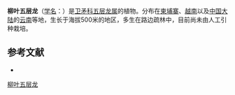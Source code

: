 {{Speciesbox
| name = 柳叶五层龙
| status = 
| status_system = 
| image =
| genus = Salacia
| species = cochinchinensis
| authority = Lour.
}}

'''柳叶五层龙'''（[[学名|学名]]：{{lang|la|''Salacia cochinchinensis''}}）是[[卫矛科|卫矛科]][[五层龙属|五层龙属]]的植物。分布在[[柬埔寨|柬埔寨]]、[[越南|越南]]以及[[中国大陆|中国大陆]]的[[云南|云南]]等地，生长于海拔500米的地区，多生在路边疏林中，目前尚未由人工引种栽培。

== 参考文献 ==
<div class="references-small">
* {{cite web| url =http://www.bioinfo.cn/db05/KmzwSpecies.php?action=view&id=2006| title =柳叶五层龙| work =《中国高等植物数据库全库》| publisher =中国科学院微生物研究所| author =昆明植物研究所| accessdate =2009-02-22| deadurl =yes| archiveurl =https://web.archive.org/web/20160305054722/http://www.bioinfo.cn/db05/KmzwSpecies.php?action=view&id=2006| archivedate =2016-03-05}}
</div>
{{Taxonbar|from=Q11109399}}

[[Category:五层龙属|柳叶五层龙]]


{{植物小作品}}